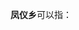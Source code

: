 '''凤仪乡'''可以指：
{{PRC admin/disambig|34/08/23/201/000|51/13/24/207/000|51/15/21/209/000|51/19/22/211/000}}
{{disambig|cat=三字中国乡名消歧义}}